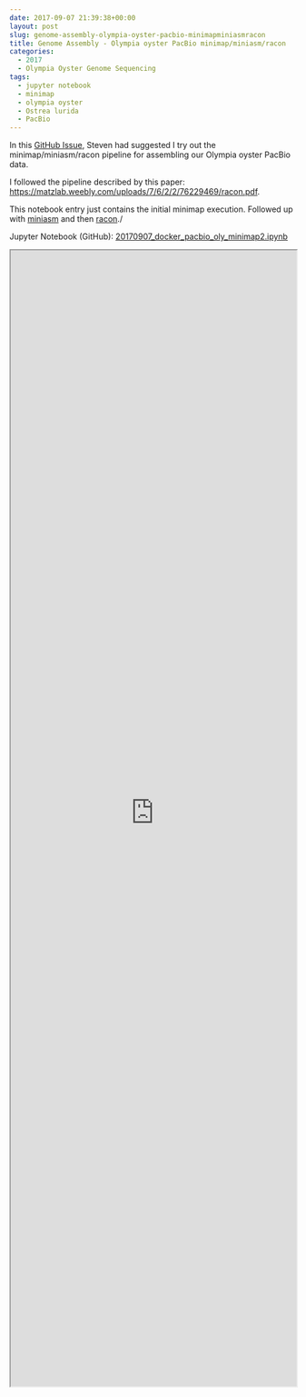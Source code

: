 ```yaml
---
date: 2017-09-07 21:39:38+00:00
layout: post
slug: genome-assembly-olympia-oyster-pacbio-minimapminiasmracon
title: Genome Assembly - Olympia oyster PacBio minimap/miniasm/racon
categories:
  - 2017
  - Olympia Oyster Genome Sequencing
tags:
  - jupyter notebook
  - minimap
  - olympia oyster
  - Ostrea lurida
  - PacBio
---
```


In this [GitHub Issue](https://github.com/RobertsLab/project-olympia.oyster-genomic/issues/29), Steven had suggested I try out the minimap/miniasm/racon pipeline for assembling our Olympia oyster PacBio data.

I followed the pipeline described by this paper: [https://matzlab.weebly.com/uploads/7/6/2/2/76229469/racon.pdf](http://matzlab.weebly.com/uploads/7/6/2/2/76229469/racon.pdf).

This notebook entry just contains the initial minimap execution. Followed up with [miniasm](https://robertslab.github.io/sams-notebook/posts/2017/2017-09-18-genome-assembly-olympia-oyster-pacbio-minimapminiasmracon-2.html) and then [racon](https://robertslab.github.io/sams-notebook/2017/09/18/genome-assembly-olympia-oyster-pacbio-minimapminiasmracon-3.html)./

Jupyter Notebook (GitHub): [20170907_docker_pacbio_oly_minimap2.ipynb](https://github.com/sr320/LabDocs/blob/master/jupyter_nbs/sam/20170907_docker_pacbio_oly_minimap2.ipynb)

<iframe src="https://render.githubusercontent.com/view/ipynb?commit=33abe7f3db5d3aac87c98dd48bcdaa1872be634c&enc;_url=68747470733a2f2f7261772e67697468756275736572636f6e74656e742e636f6d2f73723332302f4c6162446f63732f333361626537663364623564336161633837633938646434386263646161313837326265363334632f6a7570797465725f6e62732f73616d2f32303137303930375f646f636b65725f70616362696f5f6f6c795f6d696e696d6170322e6970796e62&nwo;=sr320%2FLabDocs&path;=jupyter_nbs%2Fsam%2F20170907_docker_pacbio_oly_minimap2.ipynb&repository;_id=13746500&repository;_type=Repository#61497852-239b-4522-a605-98e28586af59" width="100%" height="2000" scrolling="yes"></iframe>
